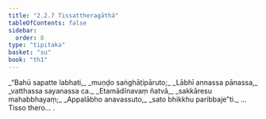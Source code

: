 ```yaml
---
title: "2.2.7 Tissattheragāthā"
tableOfContents: false
sidebar:
  order: 8
type: "tipitaka"
basket: "su"
book: "th1"
---
```



<DynamicBreadcrumb />

<Division number="153" book="th1" bookNo="19" page="251">

<Paragraph number="324" type="verses" book="th1">
_“Bahū sapatte labhati,_  
_muṇḍo saṅghāṭipāruto;_  
_Lābhī annassa pānassa,_  
_vatthassa sayanassa ca._  

</Paragraph>

</Division>
<Division number="154" book="th1" bookNo="19" page="251">

<Paragraph number="325" type="verses" book="th1">
_Etamādīnavaṃ ñatvā,_  
_sakkāresu mahabbhayaṃ;_  
_Appalābho anavassuto,_  
_sato bhikkhu paribbaje”ti._  


</Paragraph>
</Division>

<Paragraph number="326" type="center" book="th1">
…  Tisso thero… .
</Paragraph>